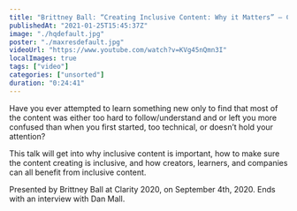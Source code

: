 ```yaml
---
title: "Brittney Ball: “Creating Inclusive Content: Why it Matters” — Clarity 2020"
publishedAt: "2021-01-25T15:45:37Z"
image: "./hqdefault.jpg"
poster: "./maxresdefault.jpg"
videoUrl: "https://www.youtube.com/watch?v=KVg45nQmn3I"
localImages: true
tags: ["video"]
categories: ["unsorted"]
duration: "0:24:41"
---
```

Have you ever attempted to learn something new only to find that most of the content was either too hard to follow/understand and or left you more confused than when you first started, too technical, or doesn’t hold your attention? 

This talk will get into why inclusive content is important, how to make sure the content creating is inclusive, and how creators, learners, and companies can all benefit from inclusive content.

Presented by Brittney Ball at Clarity 2020, on September 4th, 2020. Ends with an interview with Dan Mall.
